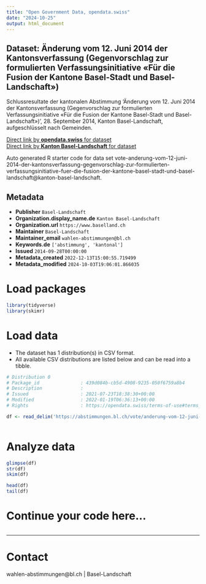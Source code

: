 ```yaml
---
title: "Open Government Data, opendata.swiss"
date: "2024-10-25"
output: html_document
---
```


## Dataset: Änderung vom 12. Juni 2014 der Kantonsverfassung (Gegenvorschlag zur formulierten Verfassungsinitiative «Für die Fusion der Kantone Basel-Stadt und Basel-Landschaft»)

Schlussresultate der kantonalen Abstimmung 'Änderung vom 12. Juni 2014 der Kantonsverfassung (Gegenvorschlag zur formulierten Verfassungsinitiative «Für die Fusion der Kantone Basel-Stadt und Basel-Landschaft»)', 28. September 2014, Kanton Basel-Landschaft, aufgeschlüsselt nach Gemeinden.

[Direct link by **opendata.swiss** for dataset](https://opendata.swiss/de/dataset/anderung-vom-12-juni-2014-der-kantonsverfassung-gegenvorschlag-zur-formulierten-verfassungsinit)<br>
[Direct link by **Kanton Basel-Landschaft** for dataset](https://abstimmungen.bl.ch/vote/anderung-vom-12-juni-2014-der-kantonsverfassung-gegenvorschlag-zur-formulierten-verfassungsinitiative-fuer-die-fusion-der-kantone-basel-stadt-und-basel-landschaft/data)

Auto generated R starter code for data set vote-anderung-vom-12-juni-2014-der-kantonsverfassung-gegenvorschlag-zur-formulierten-verfassungsinitiative-fuer-die-fusion-der-kantone-basel-stadt-und-basel-landschaft@kanton-basel-landschaft.

## Metadata

- **Publisher** `Basel-Landschaft`
- **Organization.display_name.de** `Kanton Basel-Landschaft`
- **Organization.url** `https://www.baselland.ch`
- **Maintainer** `Basel-Landschaft`
- **Maintainer_email** `wahlen-abstimmungen@bl.ch`
- **Keywords.de** `['abstimmung', 'kantonal']`
- **Issued** `2014-09-28T00:00:00`
- **Metadata_created** `2022-12-13T15:00:55.719499`
- **Metadata_modified** `2024-10-03T19:06:01.866035`


# Load packages

```r

library(tidyverse)
library(skimr)

```

# Load data

-   The dataset has 1 distribution(s) in CSV format.
-   All available CSV distributions are listed below and can be read into a tibble.

```r

# Distribution 0
# Package_id               : 439d084b-cb5d-4908-9235-050f6759a8b4
# Description              : 
# Issued                   : 2021-07-23T18:38:30+00:00
# Modified                 : 2022-01-19T06:36:13+00:00
# Rights                   : https://opendata.swiss/terms-of-use#terms_by

df <- read_delim('https://abstimmungen.bl.ch/vote/anderung-vom-12-juni-2014-der-kantonsverfassung-gegenvorschlag-zur-formulierten-verfassungsinitiative-fuer-die-fusion-der-kantone-basel-stadt-und-basel-landschaft/data-csv')



```

# Analyze data

```r

glimpse(df)
str(df)
skim(df)

head(df)
tail(df)

```

# Continue your code here...

```r

```

------------------------------------------------------------------------

# Contact

wahlen-abstimmungen@bl.ch | Basel-Landschaft
